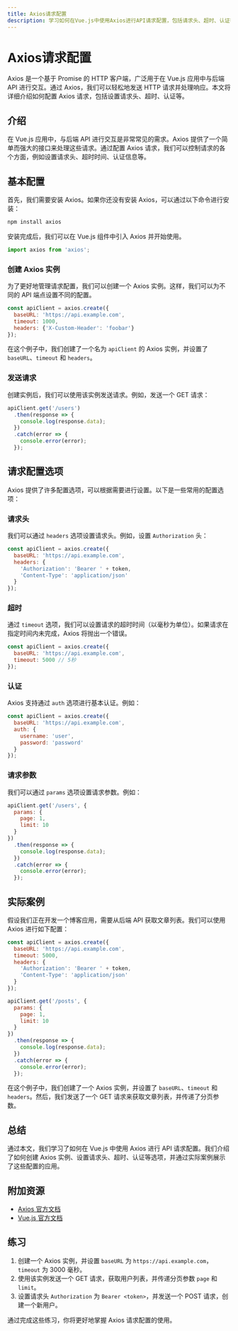 ```yaml
---
title: Axios请求配置
description: 学习如何在Vue.js中使用Axios进行API请求配置，包括请求头、超时、认证等设置。
---
```


# Axios请求配置

Axios 是一个基于 Promise 的 HTTP 客户端，广泛用于在 Vue.js 应用中与后端 API 进行交互。通过 Axios，我们可以轻松地发送 HTTP 请求并处理响应。本文将详细介绍如何配置 Axios 请求，包括设置请求头、超时、认证等。

## 介绍

在 Vue.js 应用中，与后端 API 进行交互是非常常见的需求。Axios 提供了一个简单而强大的接口来处理这些请求。通过配置 Axios 请求，我们可以控制请求的各个方面，例如设置请求头、超时时间、认证信息等。

## 基本配置

首先，我们需要安装 Axios。如果你还没有安装 Axios，可以通过以下命令进行安装：

```bash
npm install axios
```

安装完成后，我们可以在 Vue.js 组件中引入 Axios 并开始使用。

```javascript
import axios from 'axios';
```

### 创建 Axios 实例

为了更好地管理请求配置，我们可以创建一个 Axios 实例。这样，我们可以为不同的 API 端点设置不同的配置。

```javascript
const apiClient = axios.create({
  baseURL: 'https://api.example.com',
  timeout: 1000,
  headers: {'X-Custom-Header': 'foobar'}
});
```

在这个例子中，我们创建了一个名为 `apiClient` 的 Axios 实例，并设置了 `baseURL`、`timeout` 和 `headers`。

### 发送请求

创建实例后，我们可以使用该实例发送请求。例如，发送一个 GET 请求：

```javascript
apiClient.get('/users')
  .then(response => {
    console.log(response.data);
  })
  .catch(error => {
    console.error(error);
  });
```

## 请求配置选项

Axios 提供了许多配置选项，可以根据需要进行设置。以下是一些常用的配置选项：

### 请求头

我们可以通过 `headers` 选项设置请求头。例如，设置 `Authorization` 头：

```javascript
const apiClient = axios.create({
  baseURL: 'https://api.example.com',
  headers: {
    'Authorization': 'Bearer ' + token,
    'Content-Type': 'application/json'
  }
});
```

### 超时

通过 `timeout` 选项，我们可以设置请求的超时时间（以毫秒为单位）。如果请求在指定时间内未完成，Axios 将抛出一个错误。

```javascript
const apiClient = axios.create({
  baseURL: 'https://api.example.com',
  timeout: 5000 // 5秒
});
```

### 认证

Axios 支持通过 `auth` 选项进行基本认证。例如：

```javascript
const apiClient = axios.create({
  baseURL: 'https://api.example.com',
  auth: {
    username: 'user',
    password: 'password'
  }
});
```

### 请求参数

我们可以通过 `params` 选项设置请求参数。例如：

```javascript
apiClient.get('/users', {
  params: {
    page: 1,
    limit: 10
  }
})
  .then(response => {
    console.log(response.data);
  })
  .catch(error => {
    console.error(error);
  });
```

## 实际案例

假设我们正在开发一个博客应用，需要从后端 API 获取文章列表。我们可以使用 Axios 进行如下配置：

```javascript
const apiClient = axios.create({
  baseURL: 'https://api.example.com',
  timeout: 5000,
  headers: {
    'Authorization': 'Bearer ' + token,
    'Content-Type': 'application/json'
  }
});

apiClient.get('/posts', {
  params: {
    page: 1,
    limit: 10
  }
})
  .then(response => {
    console.log(response.data);
  })
  .catch(error => {
    console.error(error);
  });
```

在这个例子中，我们创建了一个 Axios 实例，并设置了 `baseURL`、`timeout` 和 `headers`。然后，我们发送了一个 GET 请求来获取文章列表，并传递了分页参数。

## 总结

通过本文，我们学习了如何在 Vue.js 中使用 Axios 进行 API 请求配置。我们介绍了如何创建 Axios 实例、设置请求头、超时、认证等选项，并通过实际案例展示了这些配置的应用。

## 附加资源

- [Axios 官方文档](https://axios-http.com/)
- [Vue.js 官方文档](https://vuejs.org/)

## 练习

1. 创建一个 Axios 实例，并设置 `baseURL` 为 `https://api.example.com`，`timeout` 为 3000 毫秒。
2. 使用该实例发送一个 GET 请求，获取用户列表，并传递分页参数 `page` 和 `limit`。
3. 设置请求头 `Authorization` 为 `Bearer <token>`，并发送一个 POST 请求，创建一个新用户。

通过完成这些练习，你将更好地掌握 Axios 请求配置的使用。